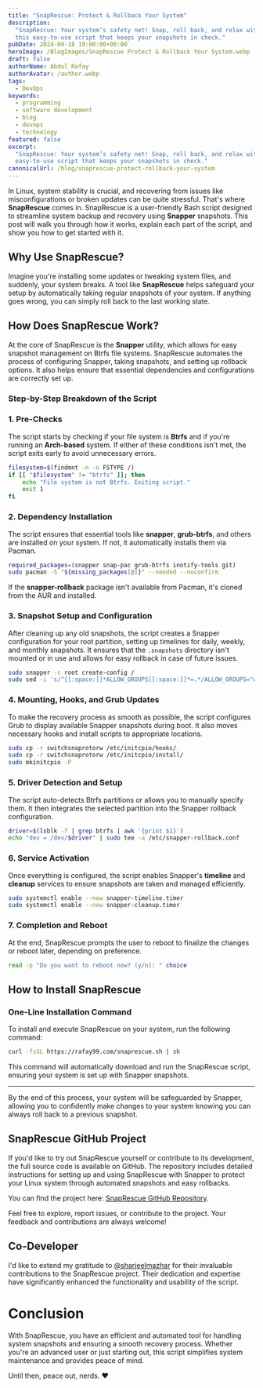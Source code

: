 ```yaml
---
title: "SnapRescue: Protect & Rollback Your System"
description:
  "SnapRescue: Your system’s safety net! Snap, roll back, and relax with
  this easy-to-use script that keeps your snapshots in check."
pubDate: 2024-09-18 19:00:00+00:00
heroImage: /BlogImages/SnapRescue Protect & Rollback Your System.webp
draft: false
authorName: Abdul Rafay
authorAvatar: /author.webp
tags:
  - DevOps
keywords:
  - programming
  - software development
  - blog
  - devops
  - technology
featured: false
excerpt:
  "SnapRescue: Your system’s safety net! Snap, roll back, and relax with this
  easy-to-use script that keeps your snapshots in check."
canonicalUrl: /blog/snaprescue-protect-rollback-your-system
---
```


In Linux, system stability is crucial, and recovering from issues like misconfigurations or broken updates can be quite stressful. That's where **SnapRescue** comes in. SnapRescue is a user-friendly Bash script designed to streamline system backup and recovery using **Snapper** snapshots. This post will walk you through how it works, explain each part of the script, and show you how to get started with it.

## **Why Use SnapRescue?**

Imagine you're installing some updates or tweaking system files, and suddenly, your system breaks. A tool like **SnapRescue** helps safeguard your setup by automatically taking regular snapshots of your system. If anything goes wrong, you can simply roll back to the last working state.

## **How Does SnapRescue Work?**

At the core of SnapRescue is the **Snapper** utility, which allows for easy snapshot management on Btrfs file systems. SnapRescue automates the process of configuring Snapper, taking snapshots, and setting up rollback options. It also helps ensure that essential dependencies and configurations are correctly set up.

### **Step-by-Step Breakdown of the Script**

### 1. **Pre-Checks**

The script starts by checking if your file system is **Btrfs** and if you're running an **Arch-based** system. If either of these conditions isn't met, the script exits early to avoid unnecessary errors.

```bash
filesystem=$(findmnt -n -o FSTYPE /)
if [[ "$filesystem" != "btrfs" ]]; then
    echo "File system is not Btrfs. Exiting script."
    exit 1
fi
```

### 2. **Dependency Installation**

The script ensures that essential tools like **snapper**, **grub-btrfs**, and others are installed on your system. If not, it automatically installs them via Pacman.

```bash
required_packages=(snapper snap-pac grub-btrfs inotify-tools git)
sudo pacman -S "${missing_packages[@]}" --needed --noconfirm
```

If the **snapper-rollback** package isn't available from Pacman, it's cloned from the AUR and installed.

### 3. **Snapshot Setup and Configuration**

After cleaning up any old snapshots, the script creates a Snapper configuration for your root partition, setting up timelines for daily, weekly, and monthly snapshots. It ensures that the `.snapshots` directory isn't mounted or in use and allows for easy rollback in case of future issues.

```bash
sudo snapper -c root create-config /
sudo sed -i 's/^[[:space:]]*ALLOW_GROUPS[[:space:]]*=.*/ALLOW_GROUPS="wheel"/' /etc/snapper/configs/root
```

### 4. **Mounting, Hooks, and Grub Updates**

To make the recovery process as smooth as possible, the script configures Grub to display available Snapper snapshots during boot. It also moves necessary hooks and install scripts to appropriate locations.

```bash
sudo cp -r switchsnaprotorw /etc/initcpio/hooks/
sudo cp -r switchsnaprotorw /etc/initcpio/install/
sudo mkinitcpio -P
```

### 5. **Driver Detection and Setup**

The script auto-detects Btrfs partitions or allows you to manually specify them. It then integrates the selected partition into the Snapper rollback configuration.

```bash
driver=$(lsblk -f | grep btrfs | awk '{print $1}')
echo "dev = /dev/$driver" | sudo tee -a /etc/snapper-rollback.conf
```

### 6. **Service Activation**

Once everything is configured, the script enables Snapper's **timeline** and **cleanup** services to ensure snapshots are taken and managed efficiently.

```bash
sudo systemctl enable --now snapper-timeline.timer
sudo systemctl enable --now snapper-cleanup.timer
```

### 7. **Completion and Reboot**

At the end, SnapRescue prompts the user to reboot to finalize the changes or reboot later, depending on preference.

```bash
read -p "Do you want to reboot now? (y/n): " choice
```

## **How to Install SnapRescue**

### **One-Line Installation Command**

To install and execute SnapRescue on your system, run the following command:

```bash
curl -fsSL https://rafay99.com/snaprescue.sh | sh
```

This command will automatically download and run the SnapRescue script, ensuring your system is set up with Snapper snapshots.

---

By the end of this process, your system will be safeguarded by Snapper, allowing you to confidently make changes to your system knowing you can always roll back to a previous snapshot.

## SnapRescue GitHub Project

If you'd like to try out SnapRescue yourself or contribute to its development, the full source code is available on GitHub. The repository includes detailed instructions for setting up and using SnapRescue with Snapper to protect your Linux system through automated snapshots and easy rollbacks.

You can find the project here: [SnapRescue GitHub Repository](https://github.com/rafay99-epic/SnapRescue).

Feel free to explore, report issues, or contribute to the project. Your feedback and contributions are always welcome!

## **Co-Developer**

I'd like to extend my gratitude to [@sharjeelmazhar](https://github.com/sharjeelmazhar) for their invaluable contributions to the SnapRescue project. Their dedication and expertise have significantly enhanced the functionality and usability of the script.

# **Conclusion**

With SnapRescue, you have an efficient and automated tool for handling system snapshots and ensuring a smooth recovery process. Whether you're an advanced user or just starting out, this script simplifies system maintenance and provides peace of mind.

Until then, peace out, nerds. ❤️
